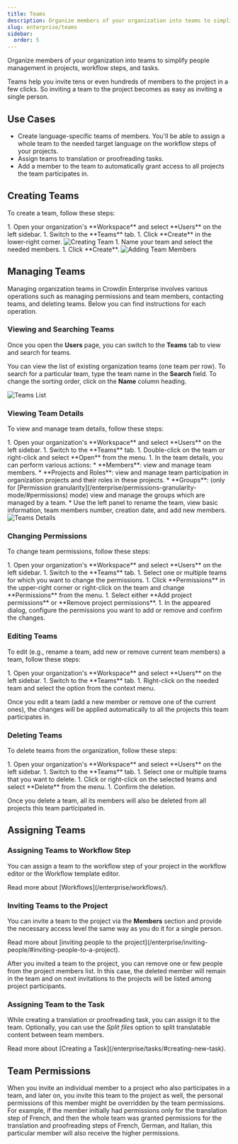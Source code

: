```yaml
---
title: Teams
description: Organize members of your organization into teams to simplify user management
slug: enterprise/teams
sidebar:
  order: 5
---
```



Organize members of your organization into teams to simplify people management in projects, workflow steps, and tasks.

Teams help you invite tens or even hundreds of members to the project in a few clicks. So inviting a team to the project becomes as easy as inviting a single person.

## Use Cases

* Create language-specific teams of members. You'll be able to assign a whole team to the needed target language on the workflow steps of your projects.
* Assign teams to translation or proofreading tasks.
* Add a member to the team to automatically grant access to all projects the team participates in.

## Creating Teams

To create a team, follow these steps:

<Steps>
  1. Open your organization's **Workspace** and select **Users** on the left sidebar.
  1. Switch to the **Teams** tab.
  1. Click **Create** in the lower-right corner. <Image src={createTeam} alt="Creating Team" />
  1. Name your team and select the needed members.
  1. Click **Create**. <Image src={addMembers} alt="Adding Team Members" class="width-lg" />
</Steps>

## Managing Teams

Managing organization teams in Crowdin Enterprise involves various operations such as managing permissions and team members, contacting teams, and deleting teams. Below you can find instructions for each operation.

### Viewing and Searching Teams

Once you open the **Users** page, you can switch to the **Teams** tab to view and search for teams.

You can view the list of existing organization teams (one team per row). To search for a particular team, type the team name in the **Search** field. To change the sorting order, click on the **Name** column heading.

<Image src={teamsList} alt="Teams List" />

### Viewing Team Details

To view and manage team details, follow these steps:

<Steps>
  1. Open your organization's **Workspace** and select **Users** on the left sidebar.
  1. Switch to the **Teams** tab.
  1. Double-click on the team or right-click and select **Open** from the menu.
  1. In the team details, you can perform various actions:
      * **Members**: view and manage team members.
      * **Projects and Roles**: view and manage team participation in organization projects and their roles in these projects.
      * **Groups**: (only for [Permission granularity](/enterprise/permissions-granularity-mode/#permissions) mode) view and manage the groups which are managed by a team.
      * Use the left panel to rename the team, view basic information, team members number, creation date, and add new members.
</Steps>

<Image src={teamDetails} alt="Teams Details" />

### Changing Permissions

To change team permissions, follow these steps:

<Steps>
  1. Open your organization's **Workspace** and select **Users** on the left sidebar.
  1. Switch to the **Teams** tab.
  1. Select one or multiple teams for which you want to change the permissions.
  1. Click **Permissions** in the upper-right corner or right-click on the team and change **Permissions** from the menu.
  1. Select either **Add project permissions** or **Remove project permissions**.
  1. In the appeared dialog, configure the permissions you want to add or remove and confirm the changes.
</Steps>

### Editing Teams

To edit (e.g., rename a team, add new or remove current team members) a team, follow these steps:

<Steps>
  1. Open your organization's **Workspace** and select **Users** on the left sidebar.
  1. Switch to the **Teams** tab.
  1. Right-click on the needed team and select the option from the context menu.
</Steps>

Once you edit a team (add a new member or remove one of the current ones), the changes will be applied automatically to all the projects this team participates in.

### Deleting Teams

To delete teams from the organization, follow these steps:

<Steps>
  1. Open your organization's **Workspace** and select **Users** on the left sidebar.
  1. Switch to the **Teams** tab.
  1. Select one or multiple teams that you want to delete.
  1. Click <Icon name="mdi:delete" class="inline-icon" /> or right-click on the selected teams and select **Delete** from the menu.
  1. Confirm the deletion.
</Steps>

Once you delete a team, all its members will also be deleted from all projects this team participated in.

## Assigning Teams

### Assigning Teams to Workflow Step

You can assign a team to the workflow step of your project in the workflow editor or the Workflow template editor.

<ReadMore>
  Read more about [Workflows](/enterprise/workflows/).
</ReadMore>

### Inviting Teams to the Project

You can invite a team to the project via the **Members** section and provide the necessary access level the same way as you do it for a single person.

<ReadMore>
  Read more about [inviting people to the project](/enterprise/inviting-people/#inviting-people-to-a-project).
</ReadMore>

After you invited a team to the project, you can remove one or few people from the project members list. In this case, the deleted member will remain in the team and on next invitations to the projects will be listed among project participants.

### Assigning Team to the Task

While creating a translation or proofreading task, you can assign it to the team. Optionally, you can use the *Split files* option to split translatable content between team members.

<ReadMore>
  Read more about [Creating a Task](/enterprise/tasks/#creating-new-task).
</ReadMore>

## Team Permissions

When you invite an individual member to a project who also participates in a team, and later on, you invite this team to the project as well, the personal permissions of this member might be overridden by the team permissions. For example, if the member initially had permissions only for the translation step of French, and then the whole team was granted permissions for the translation and proofreading steps of French, German, and Italian, this particular member will also receive the higher permissions.
